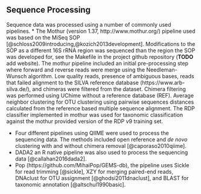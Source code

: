## Sequence Processing
Sequence data was processed using a number of commonly used pipelines.
* The Mothur (version 1.37, http://www.mothur.org/) pipeline used was based on the MiSeq SOP [@schloss2009introducing,@kozich2013development]. 
Modifications to the SOP as a different 16S rRNA region was sequenced than the region the SOP was developed for, see the Makefile in the project github repository (__TODO__ add website). The mothur pipeline included an initial pre-processing step where forward and reverse reads were merge using the Needleman-Wunsch algorithm. 
Low quality reads, presence of ambiguous bases, reads that failed alignment to the SILVA reference database (https://www.arb-silva.de/), and chimeras were filtered from the dataset. 
Chimera filtering was performed using UChime without a reference database (REF). 
Average neighbor clustering for OTU clustering using pairwise sequences distances calculated from the reference based multiple sequence alignment. 
The RDP classifier implemented in mothur was used for taxonomic classification against the mothur provided version of the RDP v9 training set. 

* Four different pipelines using QIIME were used to process the sequencing data.  The methods included open reference and _de novo_ clustering with and without chimera removal [@caporaso2010qiime]. 
* DADA2 an R native pipeline was also used to process the sequencing data [@callahan2016dada2].
* Pop (https://github.com/MihaiPop/GEMS-db), the pipeline uses Sickle for read trimming [@sickle], XZY for merging paired-end reads, DNAclust for OTU assignment [@ghodsi2011dnaclust], and BLAST for taxonomic annotation [@altschul1990basic].
